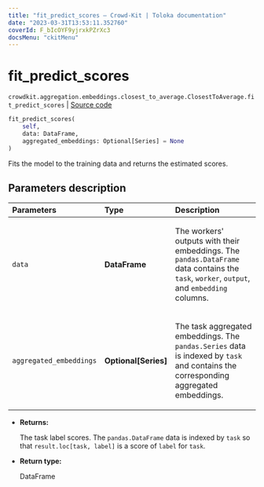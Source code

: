 ```yaml
---
title: "fit_predict_scores — Crowd-Kit | Toloka documentation"
date: "2023-03-31T13:53:11.352760"
coverId: F_bIcOYF9yjrxkPZrXc3
docsMenu: "ckitMenu"
---
```


# fit_predict_scores

`crowdkit.aggregation.embeddings.closest_to_average.ClosestToAverage.fit_predict_scores` | [Source code](https://github.com/Toloka/crowd-kit/blob/v1.2.1/crowdkit/aggregation/embeddings/closest_to_average.py#L87)

```python
fit_predict_scores(
    self,
    data: DataFrame,
    aggregated_embeddings: Optional[Series] = None
)
```

Fits the model to the training data and returns the estimated scores.

## Parameters description

| Parameters | Type | Description |
| :----------| :----| :-----------|
`data`|**DataFrame**|<p>The workers' outputs with their embeddings. The `pandas.DataFrame` data contains the `task`, `worker`, `output`, and `embedding` columns.</p>
`aggregated_embeddings`|**Optional\[Series\]**|<p>The task aggregated embeddings. The `pandas.Series` data is indexed by `task` and contains the corresponding aggregated embeddings.</p>

* **Returns:**

  The task label scores.
The `pandas.DataFrame` data is indexed by `task` so that `result.loc[task, label]`
is a score of `label` for `task`.

* **Return type:**

  DataFrame